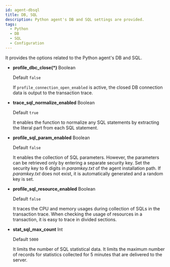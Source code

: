 ```yaml
---
id: agent-dbsql
title: DB, SQL
description: Python agent's DB and SQL settings are provided.
tags:
  - Python
  - DB
  - SQL
  - Configuration
---
```


It provides the options related to the Python agent's DB and SQL.

-   **profile_dbc_close(\*)** <span class='type'>Boolean</span>

    Default `false`

    If `profile_connection_open_enabled` is active, the closed DB connection data is output to the transaction trace.

-   **trace_sql_normalize_enabled** <span class='type'>Boolean</span>

    Default `true`

    It enables the function to normalize any SQL statements by extracting the literal part from each SQL statement.

-   **profile_sql_param_enabled** <span class='type'>Boolean</span>

    Default `false`

    It enables the collection of SQL parameters. However, the parameters can be retrieved only by entering a separate security key. Set the security key to 6 digits in _paramkey.txt_ of the agent installation path. If _paramkey.txt_ does not exist, it is automatically generated and a random key is set.

-   **profile_sql_resource_enabled** <span class='type'>Boolean</span>

    Default `false`

    It traces the CPU and memory usages during collection of SQLs in the transaction trace. When checking the usage of resources in a transaction, it is easy to trace in divided sections.

-   **stat_sql_max_count** <span class='type'>Int</span>

    Default `5000`

    It limits the number of SQL statistical data. It limits the maximum number of records for statistics collected for 5 minutes that are delivered to the server.
